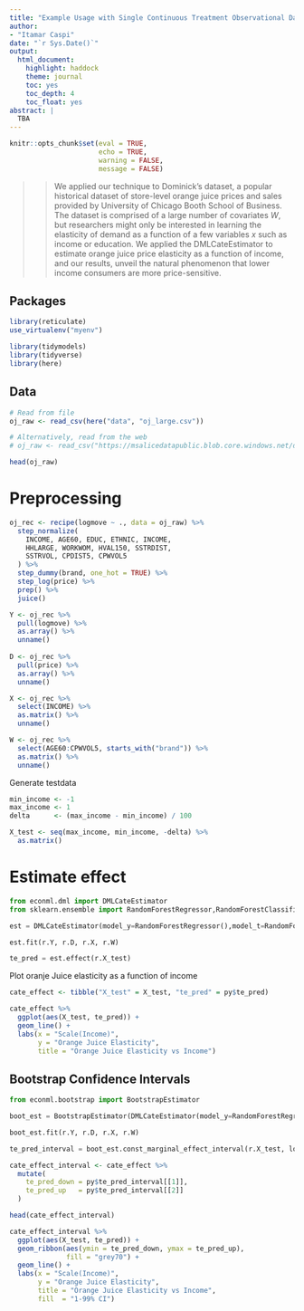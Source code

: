 ```yaml
---
title: "Example Usage with Single Continuous Treatment Observational Data"
author:
- "Itamar Caspi"
date: "`r Sys.Date()`"
output:
  html_document:
    highlight: haddock
    theme: journal
    toc: yes
    toc_depth: 4
    toc_float: yes
abstract: |
  TBA
---
```


```r

knitr::opts_chunk$set(eval = TRUE,
                      echo = TRUE,
                      warning = FALSE,
                      message = FALSE)

```


>> We applied our technique to Dominick’s dataset, a popular historical dataset of store-level orange juice prices and sales provided by University of Chicago Booth School of Business. The dataset is comprised of a large number of covariates $W$, but researchers might only be interested in learning the elasticity of demand as a function of a few variables $x$ such as income or education. We applied the DMLCateEstimator to estimate orange juice price elasticity as a function of income, and our results, unveil the natural phenomenon that lower income consumers are more price-sensitive.

## Packages

```r

library(reticulate)
use_virtualenv("myenv")

```


```r

library(tidymodels)
library(tidyverse)
library(here)

```


## Data

```r

# Read from file
oj_raw <- read_csv(here("data", "oj_large.csv"))

# Alternatively, read from the web
# oj_raw <- read_csv("https://msalicedatapublic.blob.core.windows.net/datasets/OrangeJuice/oj_large.csv")

head(oj_raw)

```


# Preprocessing

```r

oj_rec <- recipe(logmove ~ ., data = oj_raw) %>% 
  step_normalize(
    INCOME, AGE60, EDUC, ETHNIC, INCOME,
    HHLARGE, WORKWOM, HVAL150, SSTRDIST,
    SSTRVOL, CPDIST5, CPWVOL5
  ) %>% 
  step_dummy(brand, one_hot = TRUE) %>% 
  step_log(price) %>% 
  prep() %>% 
  juice()

```


```r

Y <- oj_rec %>%
  pull(logmove) %>%
  as.array() %>% 
  unname()
  
D <- oj_rec %>%
  pull(price) %>%
  as.array() %>% 
  unname()

X <- oj_rec %>%
  select(INCOME) %>%
  as.matrix() %>% 
  unname()

W <- oj_rec %>%
  select(AGE60:CPWVOL5, starts_with("brand")) %>%
  as.matrix() %>% 
  unname()
```

Generate testdata
```r

min_income <- -1
max_income <- 1
delta      <- (max_income - min_income) / 100

X_test <- seq(max_income, min_income, -delta) %>%
  as.matrix()

```


# Estimate effect

```python

from econml.dml import DMLCateEstimator 
from sklearn.ensemble import RandomForestRegressor,RandomForestClassifier

```


```python

est = DMLCateEstimator(model_y=RandomForestRegressor(),model_t=RandomForestRegressor())

est.fit(r.Y, r.D, r.X, r.W)

te_pred = est.effect(r.X_test)

```

Plot oranje Juice elasticity as a function of income
```r

cate_effect <- tibble("X_test" = X_test, "te_pred" = py$te_pred)

cate_effect %>% 
  ggplot(aes(X_test, te_pred)) +
  geom_line() +
  labs(x = "Scale(Income)",
       y = "Orange Juice Elasticity",
       title = "Orange Juice Elasticity vs Income")

```


## Bootstrap Confidence Intervals


```python

from econml.bootstrap import BootstrapEstimator

```


```python

boot_est = BootstrapEstimator(DMLCateEstimator(model_y=RandomForestRegressor(),model_t=RandomForestRegressor()),n_bootstrap_samples=20) 

boot_est.fit(r.Y, r.D, r.X, r.W)

te_pred_interval = boot_est.const_marginal_effect_interval(r.X_test, lower=1, upper=99)

```



```r

cate_effect_interval <- cate_effect %>% 
  mutate(
    te_pred_down = py$te_pred_interval[[1]],
    te_pred_up   = py$te_pred_interval[[2]]
  )

head(cate_effect_interval)
```


```r

cate_effect_interval %>% 
  ggplot(aes(X_test, te_pred)) +
  geom_ribbon(aes(ymin = te_pred_down, ymax = te_pred_up),
              fill = "grey70") +
  geom_line() +
  labs(x = "Scale(Income)",
       y = "Orange Juice Elasticity",
       title = "Orange Juice Elasticity vs Income",
       fill  = "1-99% CI")

```
